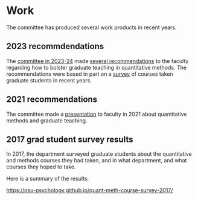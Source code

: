 # Work

The committee has produced several work products in recent years.

## 2023 recommdendations

The [committee in 2023-24](index.qmd#2023-24-members) made [several recommendations](pdf/quant-methods-committee-recs-2023-11-01.pdf) to the faculty regarding how to bolster graduate teaching in quantitative methods.
The recommendations were based in part on a [survey](2023-fall-grad-survey.qmd) of courses taken graduate students in recent years.

## 2021 recommendations

The committee made a [presentation](https://psu-psychology.github.io/2021-11-18-fac-mtg-quant-meth/) to faculty in 2021 about quantitative methods and graduate teaching.

## 2017 grad student survey results

In 2017, the department surveyed graduate students about the quantitative and methods courses they had taken, and in what department, and what courses they hoped to take.

Here is a summary of the results:

<https://psu-psychology.github.io/quant-meth-course-survey-2017/>
